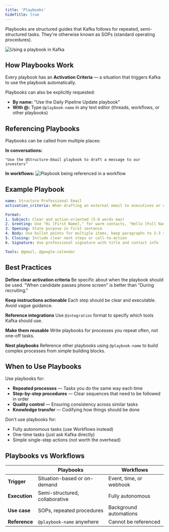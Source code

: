 ```yaml
---
title: 'Playbooks'
hideTitle: true
---
```


Playbooks are structured guides that Kafka follows for repeated, semi-structured tasks. They're otherwise known as SOPs (standard operating procedures).

<img
  src="/images/Playbook Usage.gif"
  alt="Using a playbook in Kafka"
  className="rounded-lg border border-gray-200 dark:border-gray-800"
/>

## How Playbooks Work

Every playbook has an **Activation Criteria** — a situation that triggers Kafka to use the playbook automatically.

Playbooks can also be explicitly requested:
- **By name:** "Use the Daily Pipeline Update playbook"
- **With @:** Type `@playbook-name` in any text editor (threads, workflows, or other playbooks)

## Referencing Playbooks

Playbooks can be called from multiple places:

**In conversations:**
```text
"Use the @Structure-Email playbook to draft a message to our investors"
```

**In workflows:**
<img
  src="/images/Playbook Being Used In Workflow.gif"
  alt="Playbook being referenced in a workflow"
  className="rounded-lg border border-gray-200 dark:border-gray-800"
/>

## Example Playbook

```yaml
name: Structure Professional Email
activation_criteria: When drafting an external email to executives or clients

Format:
1. Subject: Clear and action-oriented (5-8 words max)
2. Greeting: Use "Hi [First Name]," for warm contacts, "Hello [Full Name]," for formal
3. Opening: State purpose in first sentence
4. Body: Use bullet points for multiple items, keep paragraphs to 2-3 sentences
5. Closing: Include clear next steps or call-to-action
6. Signature: Use professional signature with title and contact info

Tools: @gmail, @google-calendar
```

## Best Practices

**Define clear activation criteria**
Be specific about when the playbook should be used. "When candidate passes phone screen" is better than "During recruiting."

**Keep instructions actionable**
Each step should be clear and executable. Avoid vague guidance.

**Reference integrations**
Use `@integration` format to specify which tools Kafka should use.

**Make them reusable**
Write playbooks for processes you repeat often, not one-off tasks.

**Nest playbooks**
Reference other playbooks using `@playbook-name` to build complex processes from simple building blocks.

## When to Use Playbooks

Use playbooks for:
- **Repeated processes** — Tasks you do the same way each time
- **Step-by-step procedures** — Clear sequences that need to be followed in order
- **Quality control** — Ensuring consistency across similar tasks
- **Knowledge transfer** — Codifying how things should be done

Don't use playbooks for:
- Fully autonomous tasks (use Workflows instead)
- One-time tasks (just ask Kafka directly)
- Simple single-step actions (not worth the overhead)

## Playbooks vs Workflows

| | Playbooks | Workflows |
|---|---|---|
| **Trigger** | Situation-based or on-demand | Event, time, or webhook |
| **Execution** | Semi-structured, collaborative | Fully autonomous |
| **Use case** | SOPs, repeated procedures | Background automations |
| **Reference** | `@playbook-name` anywhere | Cannot be referenced |